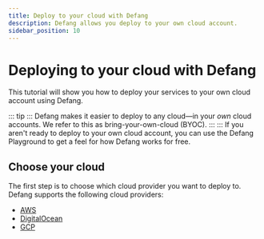 ```yaml
---
title: Deploy to your cloud with Defang
description: Defang allows you deploy to your own cloud account.
sidebar_position: 10
---
```


# Deploying to your cloud with Defang

This tutorial will show you how to deploy your services to your own cloud account using Defang.

::: tip
::: Defang makes it easier to deploy to any cloud—in your *own* cloud accounts. We refer to this as bring-your-own-cloud (BYOC).
:::
::: If you aren't ready to deploy to your own cloud account, you can use the Defang Playground to get a feel for how Defang works for free.

## Choose your cloud

The first step is to choose which cloud provider you want to deploy to. Defang supports the following cloud providers:

* [AWS](/docs/tutorials/deploy-to-aws)
* [DigitalOcean](/docs/tutorials/deploy-to-digitalocean)
* [GCP](/docs/tutorials/deploy-to-gcp)
